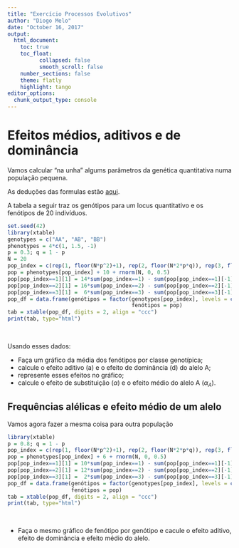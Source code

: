 ```yaml
---
title: "Exercício Processos Evolutivos"
author: "Diogo Melo"
date: "October 16, 2017"
output:
  html_document:
    toc: true
    toc_float:           
          collapsed: false
          smooth_scroll: false
    number_sections: false
    theme: flatly
    highlight: tango
editor_options: 
  chunk_output_type: console
---
```

 <style>
   th,td{
     padding:2px 5px 2px 5px;
   }
 </style>
 
# Efeitos médios, aditivos e de dominância

Vamos calcular "na unha" algums parâmetros da genética quantitativa numa população pequena. 

As deduções das formulas estão [aqui](https://diogro.github.io/exGenQuant/deducoes.html).

A tabela a seguir traz os genótipos para um locus quantitativo e os fenótipos de 20 indivíduos.

```r
set.seed(42)
library(xtable)
genotypes = c("AA", "AB", "BB")
phenotypes = 4*c(1, 1.5, -1)
p = 0.3; q = 1 - p
N = 20
pop_index = c(rep(1, floor(N*p^2)+1), rep(2, floor(N*2*p*q)), rep(3, floor(N*q^2)+1))
pop = phenotypes[pop_index] + 10 + rnorm(N, 0, 0.5)
pop[pop_index==1][1] = 14*sum(pop_index==1) - sum(pop[pop_index==1][-1])
pop[pop_index==2][1] = 16*sum(pop_index==2) - sum(pop[pop_index==2][-1])
pop[pop_index==3][1] =  6*sum(pop_index==3) - sum(pop[pop_index==3][-1])
pop_df = data.frame(genótipos = factor(genotypes[pop_index], levels = c("BB", "AB", "AA")), 
                                       fenótipos = pop)
tab = xtable(pop_df, digits = 2, align = "ccc")
print(tab, type="html")
```
<br>

Usando esses dados:

- Faça um gráfico da média dos fenótipos por classe genotípica;
- calcule o efeito aditivo (a) e o efeito de dominância (d) do alelo A;
- represente esses efeitos no gráfico;
- calcule o efeito de substituição ($\alpha$) e o efeito médio do alelo A ($\alpha_A$).

## Frequências alélicas e efeito médio de um alelo

Vamos agora fazer a mesma coisa para outra população

```r
library(xtable)
p = 0.8; q = 1 - p
pop_index = c(rep(1, floor(N*p^2)+1), rep(2, floor(N*2*p*q)), rep(3, floor(N*q^2)+1))
pop = phenotypes[pop_index] + 6 + rnorm(N, 0, 0.5)
pop[pop_index==1][1] = 10*sum(pop_index==1) - sum(pop[pop_index==1][-1])
pop[pop_index==2][1] = 12*sum(pop_index==2) - sum(pop[pop_index==2][-1])
pop[pop_index==3][1] =  2*sum(pop_index==3) - sum(pop[pop_index==3][-1])
pop_df = data.frame(genótipos = factor(genotypes[pop_index], levels = c("BB", "AB", "AA")), 
                    fenótipos = pop)
tab = xtable(pop_df, digits = 2, align = "ccc")
print(tab, type="html")
```
<br>

- Faça o mesmo gráfico de fenótipo por genótipo e cacule o efeito aditivo, efeito de dominância e efeito médio do alelo.